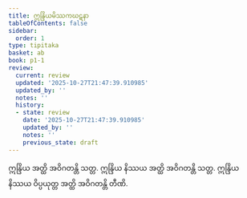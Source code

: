 ```yaml
---
title: ဣန္ဒြိယမိဿကဃဋနာ
tableOfContents: false
sidebar:
  order: 1
type: tipitaka
basket: ab
book: p1-1
review:
  current: review
  updated: '2025-10-27T21:47:39.910985'
  updated_by: ''
  notes: ''
  history:
  - state: review
    date: '2025-10-27T21:47:39.910985'
    updated_by: ''
    notes: ''
    previous_state: draft
---
```



<ReviewStatus review={frontmatter.review} showDetails={true} />

<HypothesisAnnotation frontmatter={frontmatter} />

<DynamicBreadcrumb />

<Division number="349" book="p1-1" e="ch" v="36" p="113">

<Paragraph number="1083" book="p1-1">
ဣန္ဒြိယ အတ္ထိ အဝိဂတန္တိ သတ္တ. ဣန္ဒြိယ နိဿယ အတ္ထိ အဝိဂတန္တိ သတ္တ. ဣန္ဒြိယ နိဿယ ဝိပ္ပယုတ္တ အတ္ထိ အဝိဂတန္တိ တီဏိ.
</Paragraph>
</Division>